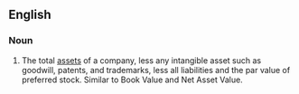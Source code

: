 ==English==

===Noun===
{{en-noun|sg=[[net]] [[money]] [[assets]]|-}}

# {{business}} The total [[assets]] of a company, less any intangible asset such as goodwill, patents, and trademarks, less all liabilities and the par value of preferred stock. Similar to Book Value and Net Asset Value.